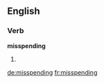 ==English==

===Verb===
'''misspending'''

# {{third-person singular of|[[misspend]]}}

[[de:misspending]]
[[fr:misspending]]